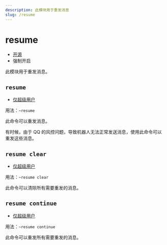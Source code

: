 ```yaml
---
description: 此模块用于重发消息
slug: /resume
---
```


# resume

-   [开源](help/faq#为什么有些模块没有开源)
-   强制开启

此模块用于重发消息。

## `resume`

-   [仅超级用户](permissions)

用法：`~resume`

此命令可以重发消息。

有时候，由于 QQ 的风控问题，导致机器人无法正常发送消息，使用此命令可以重发这些消息。

## `resume clear`

-   [仅超级用户](permissions)

用法：`~resume clear`

此命令可以清除所有需要重发的消息。

## `resume continue`

-   [仅超级用户](permissions)

用法：`~resume continue`

此命令可以重发所有需要重发的消息。
